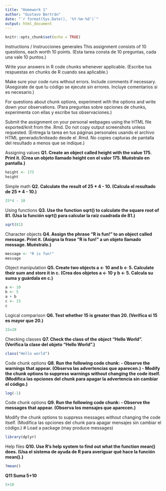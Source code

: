 ```yaml
---
title: "Homework 1"
author: "Gustavo Bertrán"
date: "`r format(Sys.Date(), '%Y-%m-%d')`"
output: html_document
---
```


```r
knitr::opts_chunk$set(echo = TRUE)
```


Instructions / Instrucciones generales
This assignment consists of 10 questions, each worth 10 points.
(Esta tarea consta de 10 preguntas, cada una vale 10 puntos.)

Write your answers in R code chunks whenever applicable.
(Escribe tus respuestas en chunks de R cuando sea aplicable.)

Make sure your code runs without errors. Include comments if necessary.
(Asegúrate de que tu código se ejecute sin errores. Incluye comentarios si es necesario.)

For questions about chunk options, experiment with the options and write down your observations.
(Para preguntas sobre opciones de chunks, experimenta con ellas y escribe tus observaciones.)

Submit the assignment on your personal webpages using the HTML file exported/knit from the .Rmd.
Do not copy output screenshots unless requested.
(Entrega la tarea en tus páginas personales usando el archivo HTML generado/kniteado desde el .Rmd.
No copies capturas de pantalla del resultado a menos que se indique.)





Assigning values
**Q1. Create an object called height with the value 175. Print it. (Crea un objeto llamado height con el valor 175. Muéstralo en pantalla.)**

```r
height <- 175
height
```

Simple math
**Q2. Calculate the result of 25 * 4 - 10. (Calcula el resultado de 25 * 4 - 10.)**
```r
25*4 - 10
```




Using functions
**Q3. Use the function sqrt() to calculate the square root of 81. (Usa la función sqrt() para calcular la raíz cuadrada de 81.)**

```r
sqrt(81)
```



Character objects
**Q4. Assign the phrase “R is fun!” to an object called message. Print it. (Asigna la frase “R is fun!” a un objeto llamado message. Muéstralo.)**


```r
message <- "R is fun!"
message
```


Object manipulation
**Q5. Create two objects a <- 10 and b <- 5. Calculate their sum and store it in c. (Crea dos objetos a <- 10 y b <- 5. Calcula su suma y guárdala en c.)**
```r
a <- 10
b <- 5
a + b
c <- 15
c
```




Logical comparison
**Q6. Test whether 15 is greater than 20. (Verifica si 15 es mayor que 20.)**

```r
15>20
```



Checking classes
**Q7. Check the class of the object "Hello World". (Verifica la clase del objeto "Hello World".)**


```r
class("Hello world")
```


Code chunk options
**Q8. Run the following code chunk:
- Observe the warnings that appear. (Observa las advertencias que aparecen.)
- Modify the chunk options to suppress warnings without changing the code itself. (Modifica las opciones del chunk para apagar la advertencia sin cambiar el código.)**


```r
log(-1)
```

Code chunk options
**Q9. Run the following code chunk: - Observe the messages that appear. (Observa los mensajes que aparecen.)**

Modify the chunk options to suppress messages without changing the code itself. (Modifica las opciones del chunk para apagar mensajes sin cambiar el código.)
# Load a package (may produce messages)
```r
library(dplyr)
```


Help files
**Q10. Use R’s help system to find out what the function mean() does. (Usa el sistema de ayuda de R para averiguar qué hace la función mean().)**


```r
?mean()
```








**Q11 Suma 5+10**

```r
5+10
```
